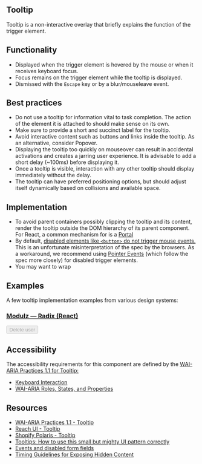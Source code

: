 <article>

# Tooltip

Tooltip is a non-interactive overlay that briefly explains the function of the trigger element.

<Icon icon="tooltip" />

</article>

<article>

## Functionality

- Displayed when the trigger element is hovered by the mouse or when it receives keyboard focus.
- Focus remains on the trigger element while the tooltip is displayed.
- Dismissed with the `Escape` key or by a blur/mouseleave event.


</article>

<article>

## Best practices

- Do not use a tooltip for information vital to task completion. The action of the element it is attached to should make sense on its own.
- Make sure to provide a short and succinct label for the tooltip.
- Avoid interactive content such as buttons and links inside the tooltip. As an alternative, consider Popover.
- Displaying the tooltip too quickly on mouseover can result in accidental activations and creates a jarring user experience.
It is advisable to add a short delay (~100ms) before displaying it.
- Once a tooltip is visible, interaction with any other tooltip should display immediately without the delay.
- The tooltip can have preferred positioning options, but should adjust itself dynamically based on collisions and available space.


</article>

<article>

## Implementation

- To avoid parent containers possibly clipping the tooltip and its content, render the tooltip outside the DOM hierarchy of its parent component.
For React, a common mechanism for is a [Portal](https://reactjs.org/docs/portals.html)
- By default, [disabled elements like `<button>` do not trigger mouse events.](https://jakearchibald.com/2017/events-and-disabled-form-fields/)
This is an unfortunate misinterpretation of the spec by the browsers. As a workaround, we recommend using [Pointer Events](https://developer.mozilla.org/en-US/docs/Web/API/Pointer_events)
(which follow the spec more closely) for disabled trigger elements.
- You may want to wrap


</article>

<article>

## Examples

A few tooltip implementation examples from various design systems:

### [Modulz — Radix (React)](https://radix.modulz.app/docs/tooltip/)

<Tooltip label="You do not have permission to delete this user." side="top" align="center">
  <span style={{display: 'inline-block'}}>
    <Button size={1} disabled>Delete user</Button>
  </span>
</Tooltip>

</article>

<article>

## Accessibility

The accessibility requirements for this component are defined by the [WAI-ARIA Practices 1.1 for Tooltip:](https://www.w3.org/TR/wai-aria-practices-1.1/#tooltip)

- [Keyboard Interaction](https://www.w3.org/TR/wai-aria-practices-1.1/#keyboard-interaction-21)
- [WAI-ARIA Roles, States, and Properties](https://www.w3.org/TR/wai-aria-practices-1.1/#wai-aria-roles-states-and-properties-22)

</article>

<article>

## Resources

- [WAI-ARIA Practices 1.1 - Tooltip](https://www.w3.org/TR/wai-aria-practices-1.1/#tooltip)
- [Reach UI - Tooltip](https://reach.tech/tooltip/)
- [Shopify Polaris - Tooltip](https://polaris.shopify.com/components/overlays/tooltip)
- [Tooltips: How to use this small but mighty UI pattern correctly](https://www.appcues.com/blog/tooltips)
- [Events and disabled form fields](https://jakearchibald.com/2017/events-and-disabled-form-fields/)
- [Timing Guidelines for Exposing Hidden Content](https://www.nngroup.com/articles/timing-exposing-content/)

</article>

